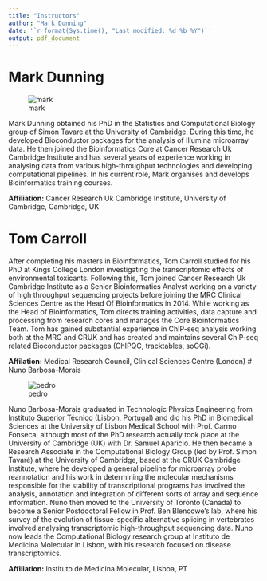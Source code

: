 ```yaml
---
title: "Instructors"
author: "Mark Dunning"
date: '`r format(Sys.time(), "Last modified: %d %b %Y")`'
output: pdf_document
---
```


# Mark Dunning

![mark](images/Mark-Dunning.jpg)

Mark Dunning obtained his PhD in the Statistics and Computational Biology group of Simon Tavare at the University of Cambridge. During this time, he developed Bioconductor packages for the analysis of Illumina microarray data. He then joined the Bioinformatics Core at Cancer Research Uk Cambridge Institute and has several years of experience working in analysing data from various high-throughput technologies and developing computational pipelines. In his current role, Mark organises and develops Bioinformatics training courses.

**Affiliation:** Cancer Research Uk Cambridge Institute, University of Cambridge, Cambridge, UK

# Tom Carroll

After completing his masters in Bioinformatics, Tom Carroll studied for his PhD at Kings College London investigating the transcriptomic effects of environmental toxicants. Following this, Tom joined Cancer Research Uk Cambridge Institute as a Senior Bioinformatics Analyst working on a variety of high throughput sequencing projects before joining the MRC Clinical Sciences Centre as the Head Of Bioinformatics in 2014. While working as the Head of Bioinformatics, Tom directs training activities, data capture and processing from research cores and manages the Core Bioinformatics Team. Tom has gained substantial experience in ChIP-seq analysis working both at the MRC and CRUK and has created and maintains several ChIP-seq related Bioconductor packages (ChIPQC, tracktables, soGGi).

**Affilation:** Medical Research Council, Clinical Sciences Centre (London)
# Nuno Barbosa-Morais 

![pedro](images/Nuno_Barbosa-Morais.jpg)

Nuno Barbosa-Morais graduated in Technologic Physics Engineering from
Instituto Superior Técnico (Lisbon, Portugal) and did his PhD in Biomedical
Sciences at the University of Lisbon Medical School with Prof. Carmo
Fonseca, although most of the PhD research actually took place at the
University of Cambridge (UK) with Dr. Samuel Aparicio. He then became a
Research Associate in the Computational Biology Group (led by Prof. Simon
Tavaré) at the University of Cambridge, based at the CRUK Cambridge
Institute, where he developed a general pipeline for microarray probe
reannotation and his work in determining the molecular mechanisms
responsible for the stability of transcriptional programs has involved the
analysis, annotation and integration of different sorts of array and
sequence information. Nuno then moved to the University of Toronto (Canada)
to become a Senior Postdoctoral Fellow in Prof. Ben Blencowe's lab, where
his survey of the evolution of tissue-specific alternative splicing in
vertebrates involved analysing transcriptomic high-throughput sequencing
data. Nuno now leads the Computational Biology research group at Instituto
de Medicina Molecular in Lisbon, with his research focused on disease
transcriptomics.

**Affiliation:** Instituto de Medicina Molecular, Lisboa, PT


